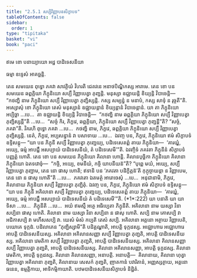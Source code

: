 ```yaml
---
title: "2.5.1 សប្បិវិញ្ញាបនសិក្ខាបទ"
tableOfContents: false
sidebar:
  order: 1
type: "tipitaka"
basket: "vi"
book: "paci"
---
```



<DynamicBreadcrumb />


<Paragraph number="3528" type="center" book="paci">
ឥមេ ខោ បនាយ្យាយោ អដ្ឋ បាដិទេសនីយា

  
ធម្មា ឧទ្ទេសំ អាគច្ឆន្តិ.


</Paragraph>

<Division number="1228" book="paci">

<Paragraph number="3529" book="paci">
តេន សមយេន ពុទ្ធោ ភគវា សាវត្ថិយំ វិហរតិ ជេតវនេ អនាថបិណ្ឌិកស្ស អារាមេ. តេន ខោ បន សមយេន ឆព្ពគ្គិយា ភិក្ខុនិយោ សប្បឹ វិញ្ញាបេត្វា ភុញ្ជន្តិ. មនុស្សា ឧជ្ឈាយន្តិ ខិយ្យន្តិ វិបាចេន្តិ—  “កថញ្ហិ នាម ភិក្ខុនិយោ សប្បឹ វិញ្ញាបេត្វា ភុញ្ជិស្សន្តិ. កស្ស សម្បន្នំ ន មនាបំ, កស្ស សាទុំ ន រុច្ចតី”តិ.
</Paragraph>

<Paragraph number="3530" book="paci">
អស្សោសុំ ខោ ភិក្ខុនិយោ តេសំ មនុស្សានំ ឧជ្ឈាយន្តានំ ខិយ្យន្តានំ វិបាចេន្តានំ. យា តា ភិក្ខុនិយោ អប្បិច្ឆា …បេ…  តា ឧជ្ឈាយន្តិ ខិយ្យន្តិ វិបាចេន្តិ—  “កថញ្ហិ នាម ឆព្ពគ្គិយា ភិក្ខុនិយោ សប្បឹ វិញ្ញាបេត្វា ភុញ្ជិស្សន្តី”តិ …បេ…  “សច្ចំ កិរ, ភិក្ខវេ, ឆព្ពគ្គិយា, ភិក្ខុនិយោ សប្បឹ វិញ្ញាបេត្វា ភុញ្ជន្តី”តិ? “សច្ចំ, ភគវា”តិ. វិគរហិ ពុទ្ធោ ភគវា …បេ…  កថញ្ហិ នាម, ភិក្ខវេ, ឆព្ពគ្គិយា ភិក្ខុនិយោ សប្បឹ វិញ្ញាបេត្វា ភុញ្ជិស្សន្តិ. នេតំ, ភិក្ខវេ, អប្បសន្នានំ វា បសាទាយ …បេ…  ឯវញ្ច បន, ភិក្ខវេ, ភិក្ខុនិយោ ឥមំ សិក្ខាបទំ ឧទ្ទិសន្តុ—
</Paragraph>

<Paragraph number="3531" book="paci">
<Emphasis>“យា បន ភិក្ខុនី សប្បឹ វិញ្ញាបេត្វា ភុញ្ជេយ្យ, បដិទេសេតព្ពំ តាយ ភិក្ខុនិយា—  ‘គារយ្ហំ, អយ្យេ, ធម្មំ អាបជ្ជឹ អសប្បាយំ បាដិទេសនីយំ, តំ បដិទេសេមី’”</Emphasis>តិ.
</Paragraph>

<Paragraph number="3532" book="paci">
ឯវញ្ចិទំ ភគវតា ភិក្ខុនីនំ សិក្ខាបទំ បញ្ញត្តំ ហោតិ.
</Paragraph>

</Division>
<Division number="1229" book="paci">

<Paragraph number="3533" book="paci">
តេន ខោ បន សមយេន ភិក្ខុនិយោ គិលានា ហោន្តិ. គិលានបុច្ឆិកា ភិក្ខុនិយោ គិលានា ភិក្ខុនិយោ ឯតទវោចុំ—  “កច្ចិ, អយ្យេ, ខមនីយំ, កច្ចិ យាបនីយន៑”តិ? “បុព្ពេ មយំ, អយ្យេ, សប្បឹ វិញ្ញាបេត្វា ភុញ្ជាម, តេន នោ ផាសុ ហោតិ; ឥទានិ បន ‘ភគវតា បដិក្ខិត្តន៑’តិ កុក្កុច្ចាយន្តា ន វិញ្ញាបេម, តេន នោ ន ផាសុ ហោតី”តិ …បេ…  ភគវតោ ឯតមត្ថំ អារោចេសុំ …បេ…  អនុជានាមិ, ភិក្ខវេ, គិលានាយ ភិក្ខុនិយា សប្បឹ វិញ្ញាបេត្វា ភុញ្ជិតុំ. ឯវញ្ច បន, ភិក្ខវេ, ភិក្ខុនិយោ ឥមំ សិក្ខាបទំ ឧទ្ទិសន្តុ—
</Paragraph>

</Division>
<Division number="1230" book="paci">

<Paragraph number="3534" book="paci">
<Emphasis>“យា បន ភិក្ខុនី អគិលានា សប្បឹ វិញ្ញាបេត្វា ភុញ្ជេយ្យ, បដិទេសេតព្ពំ តាយ ភិក្ខុនិយា—  ‘គារយ្ហំ, អយ្យេ, ធម្មំ អាបជ្ជឹ អសប្បាយំ បាដិទេសនីយំ តំ បដិទេសេមី’”</Emphasis>តិ. (*1*:<Emphasis>222</Emphasis>)
</Paragraph>

</Division>
<Division number="1231" book="paci">

<Paragraph number="3535" book="paci">
<Emphasis>យា បនា</Emphasis>តិ យា យាទិសា …បេ…  <Emphasis>ភិក្ខុនី</Emphasis>តិ …បេ…  អយំ ឥមស្មឹ អត្ថេ អធិប្បេតា ភិក្ខុនីតិ.
</Paragraph>

<Paragraph number="3536" book="paci">
<Emphasis>អគិលានា</Emphasis> នាម យស្សា វិនា សប្បិនា ផាសុ ហោតិ.
</Paragraph>

<Paragraph number="3537" book="paci">
<Emphasis>គិលានា</Emphasis> នាម យស្សា វិនា សប្បិនា ន ផាសុ ហោតិ.
</Paragraph>

<Paragraph number="3538" book="paci">
<Emphasis>សប្បិ</Emphasis> នាម គោសប្បិ វា អជិកាសប្បិ វា មហឹសសប្បិ វា. យេសំ មំសំ កប្បតិ តេសំ សប្បិ.
</Paragraph>

<Paragraph number="3539" book="paci">
អគិលានា អត្តនោ អត្ថាយ វិញ្ញាបេតិ, បយោគេ ទុក្កដំ. បដិលាភេន “ភុញ្ជិស្សាមី”តិ បដិគ្គណ្ហាតិ, អាបត្តិ ទុក្កដស្ស. អជ្ឈោហារេ អជ្ឈោហារេ អាបត្តិ បាដិទេសនីយស្ស.
</Paragraph>

</Division>
<Division number="1232" book="paci">

<Paragraph number="3540" book="paci">
អគិលានា អគិលានសញ្ញា សប្បឹ វិញ្ញាបេត្វា ភុញ្ជតិ, អាបត្តិ បាដិទេសនីយស្ស. អគិលានា វេមតិកា សប្បឹ វិញ្ញាបេត្វា ភុញ្ជតិ, អាបត្តិ បាដិទេសនីយស្ស. អគិលានា គិលានសញ្ញា សប្បឹ វិញ្ញាបេត្វា ភុញ្ជតិ, អាបត្តិ បាដិទេសនីយស្ស.
</Paragraph>

<Paragraph number="3541" book="paci">
គិលានា អគិលានសញ្ញា, អាបត្តិ ទុក្កដស្ស. គិលានា វេមតិកា, អាបត្តិ ទុក្កដស្ស. គិលានា គិលានសញ្ញា, អនាបត្តិ.
</Paragraph>

</Division>
<Division number="1233" book="paci">

<Paragraph number="3542" book="paci">
អនាបត្តិ—  គិលានាយ, គិលានា ហុត្វា វិញ្ញាបេត្វា អគិលានា ភុញ្ជតិ, គិលានាយ សេសកំ ភុញ្ជតិ, ញាតកានំ បវារិតានំ, អញ្ញស្សត្ថាយ, អត្តនោ ធនេន, ឧម្មត្តិកាយ, អាទិកម្មិកាយាតិ.

</Paragraph>
</Division>

<Paragraph number="3543" type="center" book="paci">
បឋមបាដិទេសនីយសិក្ខាបទំ និដ្ឋិតំ.
</Paragraph>